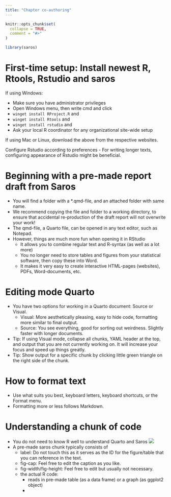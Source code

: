 ```yaml
---
title: "Chapter co-authoring"
---
```


```r
knitr::opts_chunk$set(
  collapse = TRUE,
  comment = "#>"
)
```

```r
library(saros)
```


# First-time setup: Install newest R, Rtools, Rstudio and saros
If using Windows:

- Make sure you have administrator privileges
- Open Windows menu, then write cmd and click <enter>
- `winget install RProject.R` and <enter>
- `winget install Rtools` and <enter>
- `winget install rstudio` and <enter>
- Ask your local R coordinator for any organizational site-wide setup

If using Mac or Linux, download the above from the respective websites.

Configure Rstudio according to preferences
- For writing longer texts, configuring appearance of Rstudio might be beneficial.


# Beginning with a pre-made report draft from Saros
- You will find a folder with a *.qmd-file, and an attached folder with same name.
- We recommend copying the file and folder to a working directory, to ensure that accidental re-production of the draft report will not overwrite your work!
- The qmd-file, a Quarto file, can be opened in any text editor, such as Notepad.
- However, things are much more fun when opening it in RStudio
    - It allows you to combine regular text and R-syntax (as well as a lot more)
    - You no longer need to store tables and figures from your statistical software, then copy these into Word.
    - It makes it very easy to create interactive HTML-pages (websites), PDFs, Word-documents, etc.

# Editing mode Quarto
- You have two options for working in a Quarto document: Source or Visual. 
    - Visual: More aesthetically pleasing, easy to hide code, formatting more similar to final output.
    - Source: You see everything, good for sorting out weirdness. Slightly faster with longer documents.
- Tip: If using Visual mode, collapse all chunks, YAML header at the top, and output that you are not currently working on. It will increase your focus and speed up things greatly.
- Tip: Show output for a specific chunk by clicking little green triangle on the right side of the chunk. 

# How to format text
- Use what suits you best, keyboard letters, keyboard shortcuts, or the Format menu.
- Formatting more or less follows Markdown.

# Understanding a chunk of code
- You do not need to know R well to understand Quarto and Saros
![](figures/chunk_dissection.png)
- A pre-made saros chunk typically consists of 
    - label: Do not touch this as it serves as the ID for the figure/table that you can reference in the text.
    - fig-cap: Feel free to edit the caption as you like.
    - fig-width/fig-height: Feel free to edit but usually not necessary.
    - the actual R code: 
        - reads in pre-made table (as a data frame) or a graph (as ggplot2 object)
        - 

```r

```

